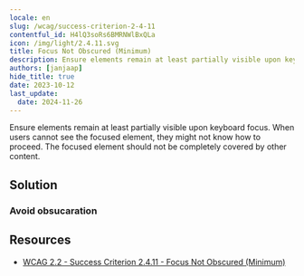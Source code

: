 ```yaml
---
locale: en
slug: /wcag/success-criterion-2-4-11
contentful_id: H4lQ3soRs6BMRNWlBxQLa
icon: /img/light/2.4.11.svg
title: Focus Not Obscured (Minimum)
description: Ensure elements remain at least partially visible upon keyboard focus. When users cannot see the focused element, they might not know how to proceed. The focused element should not be completely covered by other content.
authors: [janjaap]
hide_title: true
date: 2023-10-12
last_update:
  date: 2024-11-26
---
```


<Hero
  title="Focus Not Obscured (Minimum)"
  image="/img/light/2.4.11.svg"
  alt="WCAG 2.4.11 - Logo"
  prefix="Success Criterion 2.4.11"
  suffix="Level AA"
/>

Ensure elements remain at least partially visible upon keyboard focus. When users cannot see the focused element, they might not know how to proceed. The focused element should not be completely covered by other content.

## Solution

### Avoid obsucaration

<CodeSample id="focus-not-obscured" locale="en"/>

## Resources

- [WCAG 2.2 - Success Criterion 2.4.11 - Focus Not Obscured (Minimum)](https://www.w3.org/TR/WCAG22/#focus-not-obscured-minimum)
